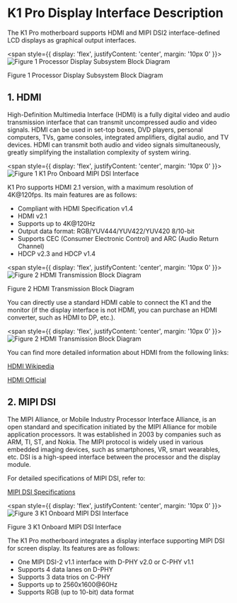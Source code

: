 # K1 Pro Display Interface Description

The K1 Pro motherboard supports HDMI and MIPI DSI2 interface-defined LCD displays as graphical output interfaces.

<span style={{ 
  display: 'flex', 
  justifyContent: 'center',
  margin: '10px 0'
}}>
![Figure 1 Processor Display Subsystem Block Diagram](/img/k1/hardware/display-interface/display_framework.png)
</span>
<div style={{textAlign: 'center'}}>Figure 1 Processor Display Subsystem Block Diagram</div>

## 1. HDMI

High-Definition Multimedia Interface (HDMI) is a fully digital video and audio transmission interface that can transmit uncompressed audio and video signals. HDMI can be used in set-top boxes, DVD players, personal computers, TVs, game consoles, integrated amplifiers, digital audio, and TV devices. HDMI can transmit both audio and video signals simultaneously, greatly simplifying the installation complexity of system wiring.

<span style={{ 
  display: 'flex', 
  justifyContent: 'center',
  margin: '10px 0'
}}>
![Figure 1 K1 Pro Onboard MIPI DSI Interface](/img/k1pro/hardware/k1pro_hdmi.png)
</span>

K1 Pro supports HDMI 2.1 version, with a maximum resolution of 4K@120fps. Its main features are as follows:
- Compliant with HDMI Specification v1.4
- HDMI v2.1
- Supports up to 4K@120Hz
- Output data format: RGB/YUV444/YUV422/YUV420 8/10-bit
- Supports CEC (Consumer Electronic Control) and ARC (Audio Return Channel)
- HDCP v2.3 and HDCP v1.4

<span style={{ 
  display: 'flex', 
  justifyContent: 'center',
  margin: '10px 0'
}}>
![Figure 2 HDMI Transmission Block Diagram](/img/k1/hardware/display-interface/hdmi_send_framework.png)
</span>
<div style={{textAlign: 'center'}}>Figure 2 HDMI Transmission Block Diagram</div>

You can directly use a standard HDMI cable to connect the K1 and the monitor (if the display interface is not HDMI, you can purchase an HDMI converter, such as HDMI to DP, etc.).

<span style={{ 
  display: 'flex', 
  justifyContent: 'center',
  margin: '10px 0'
}}>
![Figure 2 HDMI Transmission Block Diagram](/img/k1/hardware/display-interface/hdmi_demo.png)
</span>

You can find more detailed information about HDMI from the following links:

[HDMI Wikipedia](https://en.wikipedia.org/wiki/HDMI)

[HDMI Official](https://www.hdmi.org/)

## 2. MIPI DSI

The MIPI Alliance, or Mobile Industry Processor Interface Alliance, is an open standard and specification initiated by the MIPI Alliance for mobile application processors. It was established in 2003 by companies such as ARM, TI, ST, and Nokia. The MIPI protocol is widely used in various embedded imaging devices, such as smartphones, VR, smart wearables, etc. DSI is a high-speed interface between the processor and the display module.

For detailed specifications of MIPI DSI, refer to:

[MIPI DSI Specifications](https://www.mipi.org/specifications/dsi)

<span style={{ 
  display: 'flex', 
  justifyContent: 'center',
  margin: '10px 0'
}}>
![Figure 3 K1 Onboard MIPI DSI Interface](/img/k1pro/hardware/mip_ldc.png)
</span>
<div style={{textAlign: 'center'}}>Figure 3 K1 Onboard MIPI DSI Interface</div>

The K1 Pro motherboard integrates a display interface supporting MIPI DSI for screen display. Its features are as follows:

- One MIPI DSI-2 v1.1 interface with D-PHY v2.0 or C-PHY v1.1
- Supports 4 data lanes on D-PHY
- Supports 3 data trios on C-PHY
- Supports up to 2560x1600@60Hz
- Supports RGB (up to 10-bit) data format

